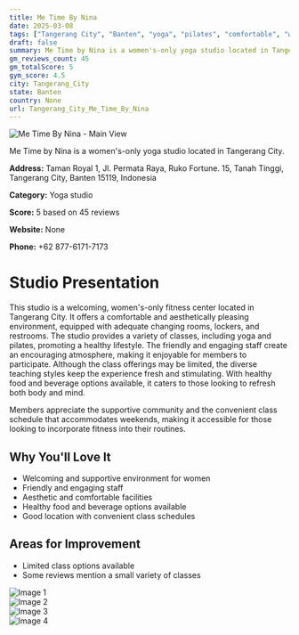 ```yaml
---
title: Me Time By Nina
date: 2025-03-08
tags: ["Tangerang City", "Banten", "yoga", "pilates", "comfortable", "women-only", "Tangerang City"]  
draft: false
summary: Me Time by Nina is a women's-only yoga studio located in Tangerang City.
gm_reviews_count: 45
gm_totalScore: 5
gym_score: 4.5
city: Tangerang_City
state: Banten
country: None
url: Tangerang_City_Me_Time_By_Nina
---
```


<div className="aspect-[16/9] relative my-8">
  <img 
    src="https://lh5.googleusercontent.com/p/AF1QipO5-vi2SC0SDk-qSQjm-ulsTkXcVOOW2h9QVNUS=w1920-h1080-k-no"
    alt="Me Time By Nina - Main View"
    className="object-cover absolute inset-0 w-full h-full rounded-lg"
  />
</div>

Me Time by Nina is a women's-only yoga studio located in Tangerang City.

**Address:** Taman Royal 1, Jl. Permata Raya, Ruko Fortune. 15, Tanah Tinggi, Tangerang City, Banten 15119, Indonesia

**Category:** Yoga studio

**Score:** 5 based on 45 reviews

**Website:** None

**Phone:** +62 877-6171-7173

# Studio Presentation

This studio is a welcoming, women's-only fitness center located in Tangerang City. It offers a comfortable and aesthetically pleasing environment, equipped with adequate changing rooms, lockers, and restrooms. The studio provides a variety of classes, including yoga and pilates, promoting a healthy lifestyle. The friendly and engaging staff create an encouraging atmosphere, making it enjoyable for members to participate. Although the class offerings may be limited, the diverse teaching styles keep the experience fresh and stimulating. With healthy food and beverage options available, it caters to those looking to refresh both body and mind.

Members appreciate the supportive community and the convenient class schedule that accommodates weekends, making it accessible for those looking to incorporate fitness into their routines.

## Why You'll Love It

- Welcoming and supportive environment for women
- Friendly and engaging staff
- Aesthetic and comfortable facilities
- Healthy food and beverage options available
- Good location with convenient class schedules

## Areas for Improvement

- Limited class options available
- Some reviews mention a small variety of classes

<div className="grid grid-cols-1 xl:grid-cols-2 gap-4 my-8">
<div className="aspect-[4/3] relative"><img src="https://lh3.googleusercontent.com/p/AF1QipNO8aWWOzAPLFDXLXlG06rGgWkLgLbebZ-0YHJw=w1920-h1080-k-no" alt="Image 1" className="object-cover absolute inset-0 w-full h-full rounded-lg" /></div>
<div className="aspect-[4/3] relative"><img src="https://lh5.googleusercontent.com/p/AF1QipNrkH-FKWM6b3OcN4k6WYMEzu_SlR8CASdzLhgu=w1920-h1080-k-no" alt="Image 2" className="object-cover absolute inset-0 w-full h-full rounded-lg" /></div>
<div className="aspect-[4/3] relative"><img src="https://lh3.googleusercontent.com/p/AF1QipO6Y42fQlvNNCHlgibt9cydcH1DQmBVZ7qfOCgn=w1920-h1080-k-no" alt="Image 3" className="object-cover absolute inset-0 w-full h-full rounded-lg" /></div>
<div className="aspect-[4/3] relative"><img src="https://lh5.googleusercontent.com/p/AF1QipOUIT_0yhq20klQXYwVOzfOhovtlhnuCBgk6kiI=w1920-h1080-k-no" alt="Image 4" className="object-cover absolute inset-0 w-full h-full rounded-lg" /></div>
</div>